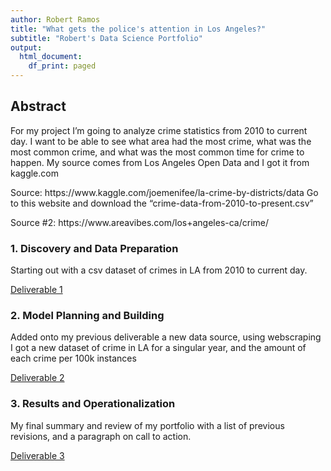 ---
author: Robert Ramos
title: "What gets the police's attention in Los Angeles?"
subtitle: "Robert's Data Science Portfolio"
output:
  html_document:
    df_print: paged
---

## Abstract

For my project I'm going to analyze crime statistics from 2010 to current day. I want to be able to see what area had the most crime, what was the most common crime, and what was the most common time for crime to happen. My source comes from Los Angeles Open Data and I got it from kaggle.com 

Source: https://www.kaggle.com/joemenifee/la-crime-by-districts/data
Go to this website and download the "crime-data-from-2010-to-present.csv"

Source #2: https://www.areavibes.com/los+angeles-ca/crime/ 

### 1. Discovery and Data Preparation
Starting out with a csv dataset of crimes in LA from 2010 to current day.

[Deliverable 1](Part1.html)

### 2. Model Planning and Building
Added onto my previous deliverable a new data source, using webscraping I got a new dataset of crime in LA for a singular year, and the amount of each crime per 100k instances

[Deliverable 2](part2.html)

### 3. Results and Operationalization
My final summary and review of my portfolio with a list of previous revisions, and a paragraph on call to action.

[Deliverable 3](part3.html)

